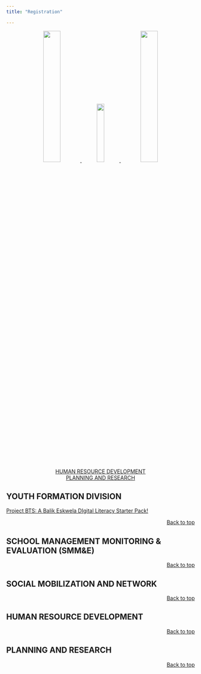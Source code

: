 ```yaml
---
title: "Registration"

---
```


<center>
<a href="#youth-formation-division">
![](yfd_logo.png){width=30%}
</a>
<a href="#school-management-monitoring-evaluation-smme">
![](s&e.jpg){width=20%}
</a>
<a href="#social-mobilization-and-network">
![](socmob.jpg){width=30%}
</a>
<br>
<a href="#human-resource-development">HUMAN RESOURCE DEVELOPMENT</a><br>
<a href="#planning-and-research">PLANNING AND RESEARCH</a><br>
</center>

## **YOUTH FORMATION DIVISION**

[Project BTS: A Balik Eskwela DIgital Literacy Starter Pack!](https://docs.google.com/forms/d/e/1FAIpQLSeiblPmMVPTvJF0ErDHYTY4nKDlpjnXxcIDvmF17wtKCXw6aw/viewform)

<p align="right">
<a href="#top">Back to top</a>
</p>

## **SCHOOL MANAGEMENT MONITORING & EVALUATION (SMM&E)**



<p align="right">
<a href="#top">Back to top</a>
</p>


## **SOCIAL MOBILIZATION AND NETWORK**



<p align="right">
<a href="#top">Back to top</a>
</p>


## **HUMAN RESOURCE DEVELOPMENT**



<p align="right">
<a href="#top">Back to top</a>
</p>


## **PLANNING AND RESEARCH**



<p align="right">
<a href="#top">Back to top</a>
</p>